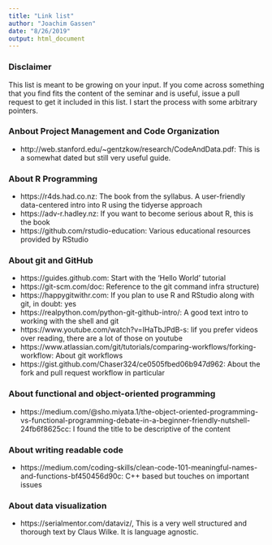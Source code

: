 ```yaml
---
title: "Link list"
author: "Joachim Gassen"
date: "8/26/2019"
output: html_document
---
```


### Disclaimer

This list is meant to be growing on your input. If you come across something
that you find fits the content of the seminar and is useful, issue a pull 
request to get it included in this list. I start the process with some arbitrary 
pointers.


### Anbout Project Management and Code Organization

- http://web.stanford.edu/~gentzkow/research/CodeAndData.pdf: This is a somewhat dated but still very useful guide.


### About R Programming

- https://r4ds.had.co.nz: The book from the syllabus. A user-friendly 
data-centered intro into R using the tidyerse approach
- https://adv-r.hadley.nz: If you want to become serious about R, this is the 
book
- https://github.com/rstudio-education: Various educational resources provided
by RStudio


### About git and GitHub

- https://guides.github.com: Start with the 'Hello World' tutorial
- https://git-scm.com/doc: Reference to the git command infra structure)
- https://happygitwithr.com: If you plan to use R and RStudio along with git, in doubt: yes
- https://realpython.com/python-git-github-intro/: A good text intro to working with the shell and git
- https://www.youtube.com/watch?v=IHaTbJPdB-s: Iif you prefer videos over reading, there are a lot of those on youtube
- https://www.atlassian.com/git/tutorials/comparing-workflows/forking-workflow: About git workflows
- https://gist.github.com/Chaser324/ce0505fbed06b947d962: About the fork and pull request workflow in particular


### About functional and object-oriented programming

- https://medium.com/@sho.miyata.1/the-object-oriented-programming-vs-functional-programming-debate-in-a-beginner-friendly-nutshell-24fb6f8625cc: I found the title to be descriptive of the content


### About writing readable code

- https://medium.com/coding-skills/clean-code-101-meaningful-names-and-functions-bf450456d90c: C++ based but touches on important issues


### About data visualization

- https://serialmentor.com/dataviz/, This is a very well structured and thorough text by Claus Wilke. It is language agnostic.
